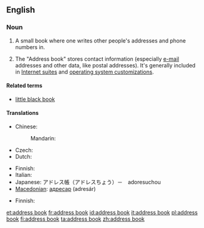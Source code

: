 ==English==
{{wikipedia}}

===Noun===
{{en-noun|sg=[[address]] [[book]]}}

# A small book where one writes other people's addresses and phone numbers in.
# {{computing}} The "Address book" stores contact information (especially [[e-mail]] addresses and other data, like postal addresses).  It's generally included in [[w:Internet suite|Internet suites]] and  [[w:operating  system|operating system customizations]].

====Related terms====
* [[little black book]]

====Translations====
{{trans-top|small book with addresses}}
* Chinese:
*: Mandarin: {{t|zh|地址簿|tr=dìzhǐbù|sc=Hani}}
* Czech: {{t-|cs|adresář|m}}
* Dutch: {{t|nl|adresboek|n}}
{{trans-mid}}
* Finnish: {{t|fi|osoitekirja}}
* Italian: {{t|it|rubrica|f}}
* Japanese: アドレス帳（アドレスちょう）－　adoresuchou
* [[Macedonian]]: [[адресар]] (adresár) {{m}}
{{trans-bottom}}

{{trans-top|computing: file containing e-mail addresses and other data on one's contacts}}
* Finnish: {{t|fi|osoitekirja}}
{{trans-mid}}
{{trans-bottom}}

[[et:address book]]
[[fr:address book]]
[[id:address book]]
[[it:address book]]
[[pl:address book]]
[[fi:address book]]
[[ta:address book]]
[[zh:address book]]